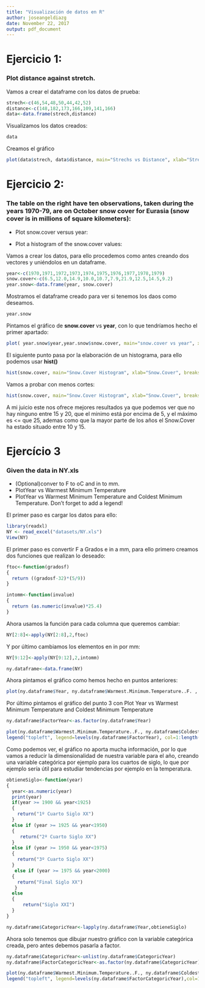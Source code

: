 ```yaml
---
title: "Visualización de datos en R"
author: joseangeldiazg
date: November 22, 2017
output: pdf_document
---
```


# Ejercicio 1:

### Plot distance against stretch. 

Vamos a crear el dataframe con los datos de prueba:

```r
strech<-c(46,54,48,50,44,42,52)
distance<-c(148,182,173,166,109,141,166)
data<-data.frame(strech,distance)
```

Visualizamos los datos creados:

```r
data
```

Creamos el gráfico 

```r
plot(data$strech, data$distance, main="Strechs vs Distance", xlab="Strech", ylab="Distance")
```


# Ejercicio 2:

### The table on the right have ten observations, taken during the years 1970-79, are on October snow cover for Eurasia (snow cover is in millions of square kilometers):
 
* Plot snow.cover versus year:

* Plot a histogram of the snow.cover values:


Vamos a crear los datos, para ello procedemos como antes creando dos vectores y uniéndolos en un dataframe. 


```r
year<-c(1970,1971,1972,1973,1974,1975,1976,1977,1978,1979)
snow.cover<-c(6.5,12.0,14.9,10.0,10.7,7.9,21.9,12.5,14.5,9.2)
year.snow<-data.frame(year, snow.cover)
```

Mostramos el dataframe creado para ver si tenemos los daos como deseamos.

```r
year.snow
```


Pintamos el gráfico de **snow.cover** vs **year**, con lo que tendríamos hecho el primer apartado:

```r
plot( year.snow$year,year.snow$snow.cover, main="snow.cover vs year", xlab="year", ylab="snow.cover" )
```

El siguiente punto pasa por la elaboración de un histograma, para ello podemos usar **hist()**

```r
hist(snow.cover, main="Snow.Cover Histogram", xlab="Snow.Cover", breaks=10)
```

Vamos a probar con menos cortes:

```r
hist(snow.cover, main="Snow.Cover Histogram", xlab="Snow.Cover", breaks=5)
```

A mi juicio este nos ofrece mejores resultados ya que podemos ver que no hay ninguno entre 15 y 20, que el minimo está por encima de 5, y el máximo es <= que 25, ademas como que la mayor parte de los años el Snow.Cover ha estado situado entre 10 y 15.

# Ejercício 3

### Given the data in NY.xls
* (Optional)conver to F to oC and in to mm.
* PlotYear vs Warmest Minimum Temperature
* PlotYear vs Warmest Minimum Temperature and Coldest Minimum Temperature. Don’t forget to add a legend!

El primer paso es cargar los datos para ello:

```r
library(readxl)
NY <- read_excel("datasets/NY.xls")
View(NY)
```

El primer paso es convertir F a Grados e in a mm, para ello primero creamos dos funciones que realizan lo deseado:


```r
ftoc<-function(gradosf)
{
  return ((gradosf-32)*(5/9))
}

intomm<-function(invalue)
{
  return (as.numeric(invalue)*25.4)
}
```


Ahora usamos la función para cada columna que queremos cambiar:

```r
NY[2:8]<-apply(NY[2:8],2,ftoc)
```

Y por último cambiamos los elementos en in por mm:


```r
NY[9:12]<-apply(NY[9:12],2,intomm)

ny.dataframe<-data.frame(NY)
```


Ahora pintamos el gráfico como hemos hecho en puntos anteriores:


```r
plot(ny.dataframe$Year, ny.dataframe$Warmest.Minimum.Temperature..F. , main="Warmest.Minimum.Temperature vs year", xlab="year", ylab="Warmest.Minimum.Temperature C" )
```

Por último pintamos el gráfico del punto 3 con Plot Year vs Warmest Minimum Temperature and Coldest Minimum Temperature

```r
ny.dataframe$FactorYear<-as.factor(ny.dataframe$Year)

plot(ny.dataframe$Warmest.Minimum.Temperature..F., ny.dataframe$Coldest.Minimum.Temperature..F. , col=ny.dataframe$Year, main="Warmest.Minimum.Temperature vs Coldest.Minimum.Temperature", xlab="Warmest.Minimun.T", ylab = "Coldest.Minimum.T") 
legend("topleft", legend=levels(ny.dataframe$FactorYear), col=1:length(levels(ny.dataframe$FactorYear)), pch=16)
```

Como podemos ver, el gráfico no aporta mucha información, por lo que vamos a reducir la dimensionalidad de nuestra variable para el año, creando una variable categórica por ejemplo para los cuartos de siglo, lo que por ejemplo sería útil para estudiar tendencias por ejemplo en la temperatura.



```r
obtieneSiglo<-function(year)
{
  year<-as.numeric(year)
  print(year)
  if(year >= 1900 && year<1925)
  {
    return("1º Cuarto Siglo XX")
  }
  else if (year >= 1925 && year<1950)
  {
     return("2º Cuarto Siglo XX")
  }
  else if (year >= 1950 && year<1975)
  {
    return("3º Cuarto Siglo XX")
  }
   else if (year >= 1975 && year<2000)
  {
    return("Final Siglo XX")
   }
  else
  {
      return("Siglo XXI")
  }
}

ny.dataframe$CategoricYear<-lapply(ny.dataframe$Year,obtieneSiglo)

```


Ahora solo tenemos que dibujar nuestro gráfico con la variable categórica creada, pero antes debemos pasarla a factor.


```r
ny.dataframe$CategoricYear<-unlist(ny.dataframe$CategoricYear)
ny.dataframe$FactorCategoricYear<-as.factor(ny.dataframe$CategoricYear)

plot(ny.dataframe$Warmest.Minimum.Temperature..F., ny.dataframe$Coldest.Minimum.Temperature..F. , col=ny.dataframe$Year, main="Warmest.Minimum.Temperature vs Coldest.Minimum.Temperature", xlab="Warmest.Minimun.T", ylab = "Coldest.Minimum.T") 
legend("topleft", legend=levels(ny.dataframe$FactorCategoricYear),col=1:length(levels(ny.dataframe$FactorCategoricYear)), pch=16)
```



